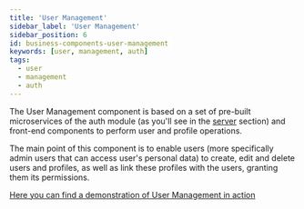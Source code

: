 ```yaml
---
title: 'User Management'
sidebar_label: 'User Management'
sidebar_position: 6
id: business-components-user-management
keywords: [user, management, auth]
tags:
  - user
  - management
  - auth
---
```


The User Management component is based on a set of pre-built microservices of the auth module (as you'll see in the [server](/develop/business-components/user-management/user-management-server/) section) and front-end components to perform user and profile operations.

The main point of this component is to enable users (more specifically admin users that can access user's personal data) to create, edit and delete users and profiles, as well as link these profiles with the users, granting them its permissions.

[Here you can find a demonstration of User Management in action](https://genesis.global/marketplace/user-profile-management/)